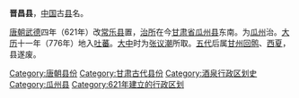 {{Unreferenced|time=2016-11-18T22:33:04+00:00}}
'''晋昌县'''，[[中国|中国]]古[[县|县]]名。

[[唐朝|唐朝]][[武德|武德]]四年（621年）改[[常乐县|常乐县]]置，[[治所|治所]]在今[[甘肃省|甘肃省]][[瓜州县|瓜州县]]东南。为[[瓜州_(古代)|瓜州]]治。[[大曆|大历]]十一年（776年）地入[[吐蕃|吐蕃]]。[[大中_(唐朝)|大中]]时为[[张议潮|张议潮]]所取。[[五代|五代]]后属[[甘州回鹘|甘州回鹘]]、[[西夏|西夏]]，县遂废。 

{{唐朝行政区划小作品}}
[[Category:唐朝县份|Category:唐朝县份]]
[[Category:甘肃古代县份|Category:甘肃古代县份]]
[[Category:酒泉行政区划史|Category:酒泉行政区划史]]
[[Category:瓜州县|Category:瓜州县]]
[[Category:621年建立的行政区划|Category:621年建立的行政区划]]